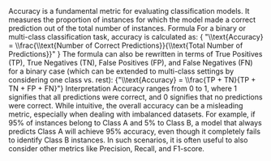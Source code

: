 
<Typography variant="body2" gutterBottom>
  Accuracy is a fundamental metric for evaluating classification models. It
  measures the proportion of instances for which the model made a correct
  prediction out of the total number of instances.
</Typography>

<Typography variant="subtitle1" gutterBottom>
  Formula
</Typography>

<Typography variant="body2" gutterBottom>
  For a binary or multi-class classification task, accuracy is calculated as:
  <LaTeX>
    {
      "\\text{Accuracy} = \\frac{\\text{Number of Correct Predictions}}{\\text{Total Number of Predictions}}"
    }
  </LaTeX>
</Typography>
<Typography variant="body2" gutterBottom>
  The formula can also be rewritten in terms of True Positives (TP), True
  Negatives (TN), False Positives (FP), and False Negatives (FN) for a binary
  case (which can be extended to multi-class settings by considering one class
  vs. rest):
  <LaTeX>{"\\text{Accuracy} = \\frac{TP + TN}{TP + TN + FP + FN}"}</LaTeX>
</Typography>

<Typography variant="subtitle1" gutterBottom>
  Interpretation
</Typography>

<Typography variant="body2" gutterBottom>
  Accuracy ranges from 0 to 1, where 1 signifies that all predictions were
  correct, and 0 signifies that no predictions were correct. While intuitive,
  the overall accuracy can be a misleading metric, especially when dealing with
  imbalanced datasets. For example, if 95% of instances belong to Class A and 5%
  to Class B, a model that always predicts Class A will achieve 95% accuracy,
  even though it completely fails to identify Class B instances. In such
  scenarios, it is often useful to also consider other metrics like Precision,
  Recall, and F1-score.
</Typography>
